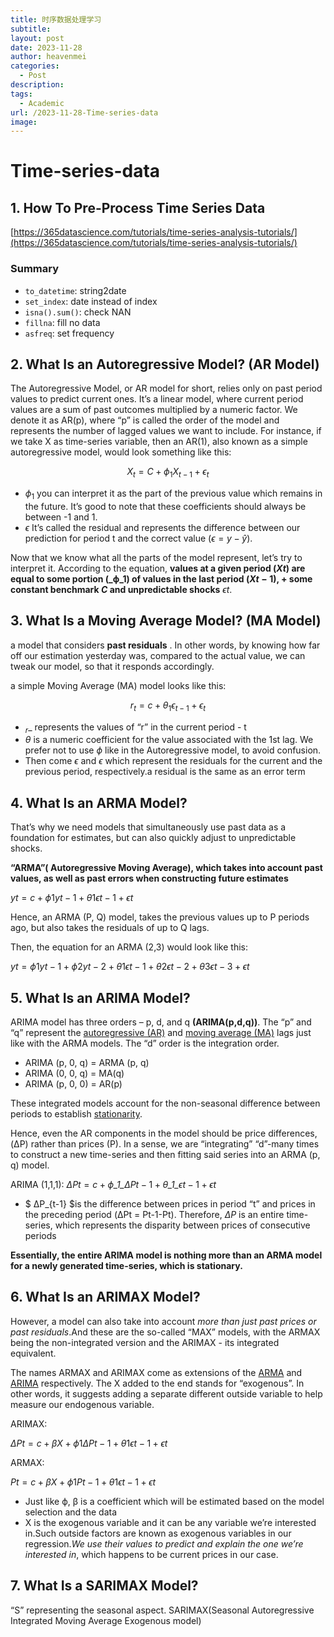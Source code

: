```yaml
---
title: 时序数据处理学习
subtitle: 
layout: post
date: 2023-11-28
author: heavenmei
categories:
  - Post
description: 
tags:
  - Academic
url: /2023-11-28-Time-series-data
image:
---
```

# Time-series-data

## 1. How To Pre-Process Time Series Data

[https://365datascience.com/tutorials/time-series-analysis-tutorials/](https://365datascience.com/tutorials/time-series-analysis-tutorials/)

### Summary

- `to_datetime`: string2date
- `set_index`: date instead of index
- `isna().sum()`: check NAN
- `fillna`: fill no data
- `asfreq`: set frequency

## 2. What Is an Autoregressive Model? (AR Model)

The Autoregressive Model, or AR model for short, relies only on past period values to predict current ones. It’s a linear model, where current period values are a sum of past outcomes multiplied by a numeric factor. We denote it as AR(p), where “p” is called the order of the model and represents the number of lagged values we want to include. For instance, if we take X as time-series variable, then an AR(1), also known as a simple autoregressive model, would look something like this:

$$ X_t=C+ {\phi}_1X_{t-1}+{\epsilon}_t $$

- ${\phi}_1$ you can interpret it as the part of the previous value which remains in the future. It’s good to note that these coefficients should always be between -1 and 1.
- $ϵ$ It’s called the residual and represents the difference between our prediction for period t and the correct value $(ϵ = y − ŷ)$.

Now that we know what all the parts of the model represent, let’s try to interpret it. According to the equation, **values at a given period (_Xt_) are equal to some portion (_ϕ_1) of values in the last period (_Xt_ − 1), + some constant benchmark _C_ and unpredictable shocks** _ϵt_.

## 3. What Is a Moving Average Model? (MA Model)

a model that considers **past residuals** . In other words, by knowing how far off our estimation yesterday was, compared to the actual value, we can tweak our model, so that it responds accordingly.

a simple Moving Average (MA) model looks like this:

$$ r_t = c + θ_1 ϵ_{t-1} + ϵ_t $$

- $_r$_ represents the values of “r” in the current period - t
- _θ_ is a numeric coefficient for the value associated with the 1st lag. We prefer not to use _ϕ_ like in the Autoregressive model, to avoid confusion.
- Then come _ϵ_ and _ϵ_ which represent the residuals for the current and the previous period, respectively.a residual is the same as an error term

## 4. What Is an ARMA Model?

That’s why we need models that simultaneously use past data as a foundation for estimates, but can also quickly adjust to unpredictable shocks.

**“ARMA”( Autoregressive Moving Average), which takes into account past values, as well as past errors when constructing future estimates**

$yt = c + ϕ1yt − 1 + θ1ϵt − 1 + ϵt$

Hence, an ARMA (P, Q) model, takes the previous values up to P periods ago, but also takes the residuals of up to Q lags.

Then, the equation for an ARMA (2,3) would look like this:

$yt = ϕ1yt − 1 + ϕ2yt − 2 + θ1ϵt − 1 + θ2ϵt − 2 + θ3ϵt − 3 + ϵt$

## 5. What Is an ARIMA Model?

ARIMA model has three orders – p, d, and q **(ARIMA(p,d,q))**. The “p” and “q” represent the [autoregressive (AR)](https://365datascience.com/tutorials/time-series-analysis-tutorials/autoregressive-model/) and [moving average (MA)](https://365datascience.com/tutorials/time-series-analysis-tutorials/moving-average-model/) lags just like with the ARMA models. The “d” order is the integration order.

- ARIMA (p, 0, q) = ARMA (p, q)
- ARIMA (0, 0, q) = MA(q)
- ARIMA (p, 0, 0) = AR(p)

These integrated models account for the non-seasonal difference between periods to establish [stationarity](https://www.investopedia.com/articles/trading/07/stationary.asp).

Hence, even the AR components in the model should be price differences, (ΔP) rather than prices (P). In a sense, we are “integrating” “d”-many times to construct a new time-series and then fitting said series into an ARMA (p, q) model.

ARIMA (1,1,1): _ΔPt_ = _c_ + _ϕ_1_ΔPt_ − 1 + _θ_1_ϵt_ − 1 + _ϵt_

- $ ΔP_{t-1} $is the difference between prices in period “t” and prices in the preceding period (ΔPt = Pt-1-Pt). Therefore, _ΔP_ is an entire time-series, which represents the disparity between prices of consecutive periods

**Essentially, the entire ARIMA model is nothing more than an ARMA model for a newly generated time-series, which is stationary.**

## 6. What Is an ARIMAX Model?

However, a model can also take into account _more than just past prices or past residuals_.And these are the so-called “MAX” models, with the ARMAX being the non-integrated version and the ARIMAX - its integrated equivalent.

The names ARMAX and ARIMAX come as extensions of the [ARMA](https://365datascience.com/tutorials/time-series-analysis-tutorials/arma-model/) and [ARIMA](https://365datascience.com/tutorials/python-tutorials/arima/) respectively. The X added to the end stands for “exogenous”. In other words, it suggests adding a separate different outside variable to help measure our endogenous variable.

ARIMAX:

$ΔPt = c + βX + ϕ1ΔPt − 1 + θ1ϵt − 1 + ϵt$

ARMAX:

$Pt = c + βX + ϕ1Pt − 1 + θ1ϵt − 1 + ϵt$

- Just like ϕ, β is a coefficient which will be estimated based on the model selection and the data
- X is the exogenous variable and it can be any variable we’re interested in.Such outside factors are known as exogenous variables in our regression._We use their values to predict and explain the one we’re interested in_, which happens to be current prices in our case.

## 7. What Is a SARIMAX Model?

“S” representing the seasonal aspect. SARIMAX(Seasonal Autoregressive Integrated Moving Average Exogenous model)